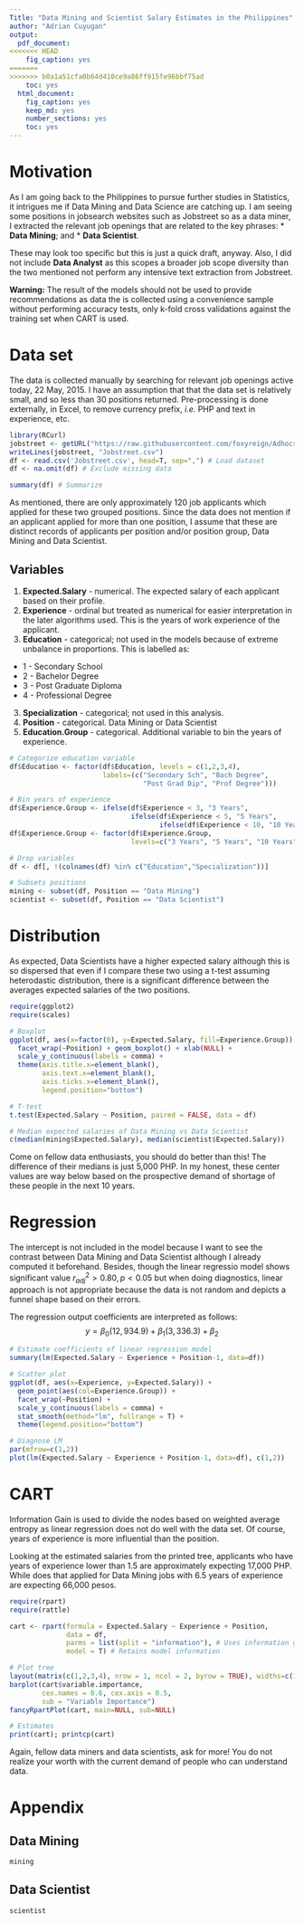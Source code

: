 ```yaml
---
Title: "Data Mining and Scientist Salary Estimates in the Philippines"
author: "Adrian Cuyugan"
output:
  pdf_document:
<<<<<<< HEAD
    fig_caption: yes
=======
>>>>>>> b0a1a51cfa0b64d410ce9a86ff915fe96bbf75ad
    toc: yes
  html_document:
    fig_caption: yes
    keep_md: yes
    number_sections: yes
    toc: yes
---
```


# Motivation

As I am going back to the Philippines to pursue further studies in Statistics, it intrigues me if Data Mining and Data Science are catching up. I am seeing some positions in jobsearch websites such as Jobstreet so as a data miner, I extracted the relevant job openings that are related to the key phrases:
* __Data Mining__; and
* __Data Scientist__.

These may look too specific but this is just a quick draft, anyway. Also, I did not include __Data Analyst__ as this scopes a broader job scope diversity than the two mentioned not perform any intensive text extraction from Jobstreet.

**Warning:** The result of the models should not be used to provide recommendations as data the is collected using a convenience sample without performing accuracy tests, only k-fold cross validations against the training set when CART is used.

# Data set

The data is collected manually by searching for relevant job openings active today, 22 May, 2015. I have an assumption that that the data set is relatively small, and so less than 30 positions returned. Pre-processing is done externally, in Excel, to remove currency prefix, *i.e.* PHP and text in experience, etc.

```r
library(RCurl)
jobstreet <- getURL("https://raw.githubusercontent.com/foxyreign/Adhocs/master/Jobstreet.csv", ssl.verifypeer=0L, followlocation=1L) # Load dataset
writeLines(jobstreet, "Jobstreet.csv")
df <- read.csv('Jobstreet.csv', head=T, sep=",") # Load dataset
df <- na.omit(df) # Exclude missing data

summary(df) # Summarize
```

As mentioned, there are only approximately 120 job applicants which applied for these two grouped positions. Since the data does not mention if an applicant applied for more than one position, I assume that these are distinct records of applicants per position and/or position group, Data Mining and Data Scientist.

## Variables

1. **Expected.Salary** - numerical. The expected salary of each applicant based on their profile.
2. **Experience** - ordinal but treated as numerical for easier interpretation in the later algorithms used. This is the years of work experience of the applicant.
4. **Education** - categorical; not used in the models because of extreme unbalance in proportions. This is labelled as:
  * 1 - Secondary School
  * 2 - Bachelor Degree
  * 3 - Post Graduate Diploma
  * 4 - Professional Degree
3. **Specialization** - categorical; not used in this analysis. 
4. **Position** - categorical. Data Mining or Data Scientist
5. **Education.Group** - categorical. Additional variable to bin the years of experience.

```r
# Categorize education variable
df$Education <- factor(df$Education, levels = c(1,2,3,4), 
                       labels=(c("Secondary Sch", "Bach Degree", 
                                 "Post Grad Dip", "Prof Degree")))

# Bin years of experience
df$Experience.Group <- ifelse(df$Experience < 3, "3 Years", 
                              ifelse(df$Experience < 5, "5 Years",
                                     ifelse(df$Experience < 10, "10 Years", "+10 Years")))
df$Experience.Group <- factor(df$Experience.Group, 
                              levels=c("3 Years", "5 Years", "10 Years", "+10 Years"))

# Drop variables
df <- df[, !(colnames(df) %in% c("Education","Specialization"))]

# Subsets positions
mining <- subset(df, Position == "Data Mining")
scientist <- subset(df, Position == "Data Scientist")
```

# Distribution

As expected, Data Scientists have a higher expected salary although this is so dispersed that even if I compare these two using a t-test assuming heterodastic distribution, there is a significant difference between the averages expected salaries of the two positions. 

```r
require(ggplot2)
require(scales)

# Boxplot
ggplot(df, aes(x=factor(0), y=Expected.Salary, fill=Experience.Group)) + 
  facet_wrap(~Position) + geom_boxplot() + xlab(NULL) + 
  scale_y_continuous(labels = comma) + 
  theme(axis.title.x=element_blank(),
        axis.text.x=element_blank(),
        axis.ticks.x=element_blank(),
        legend.position="bottom")

# T-test
t.test(Expected.Salary ~ Position, paired = FALSE, data = df)
```

```r
# Median expected salaries of Data Mining vs Data Scientist
c(median(mining$Expected.Salary), median(scientist$Expected.Salary))
```

Come on fellow data enthusiasts, you should do better than this! The difference of their medians is just 5,000 PHP. In my honest, these center values are way below based on the prospective demand of shortage of these people in the next 10 years.

# Regression

The intercept is not included in the model because I want to see the contrast between Data Mining and Data Scientist although I already computed it beforehand. Besides, though the linear regressio model shows significant value $r_{adj}^{2}>0.80, p<0.05$ but when doing diagnostics, linear approach is not appropriate because the data is not random and depicts a funnel shape based on their errors.

The regression output coefficients are interpreted as follows:
$$y = \beta_{0}(12,934.9) + \beta_{1}(3,336.3) + \beta_{2}$$

```r
# Estimate coefficients of linear regression model
summary(lm(Expected.Salary ~ Experience + Position-1, data=df))

# Scatter plot
ggplot(df, aes(x=Experience, y=Expected.Salary)) + 
  geom_point(aes(col=Experience.Group)) + 
  facet_wrap(~Position) + 
  scale_y_continuous(labels = comma) + 
  stat_smooth(method="lm", fullrange = T) + 
  theme(legend.position="bottom")

# Diagnose LM
par(mfrow=c(1,2))
plot(lm(Expected.Salary ~ Experience + Position-1, data=df), c(1,2))
```

# CART

Information Gain is used to divide the nodes based on weighted average entropy as linear regression does not do well with the data set. Of course, years of experience is more influential than the position. 

Looking at the estimated salaries from the printed tree, applicants who have years of experience lower than 1.5 are approximately expecting 17,000 PHP. While does that applied for Data Mining jobs with 6.5 years of experience are expecting 66,000 pesos.

```r
require(rpart)
require(rattle)

cart <- rpart(formula = Expected.Salary ~ Experience + Position, 
              data = df, 
              parms = list(split = "information"), # Uses information gain
              model = T) # Retains model information

# Plot tree
layout(matrix(c(1,2,3,4), nrow = 1, ncol = 2, byrow = TRUE), widths=c(1.5,2.5)) 
barplot(cart$variable.importance, 
        cex.names = 0.6, cex.axis = 0.5,
        sub = "Variable Importance") 
fancyRpartPlot(cart, main=NULL, sub=NULL)

# Estimates
print(cart); printcp(cart)
```

Again, fellow data miners and data scientists, ask for more! You do not realize your worth with the current demand of people who can understand data.

# Appendix

## Data Mining
```r
mining
```

## Data Scientist
```r
scientist
```